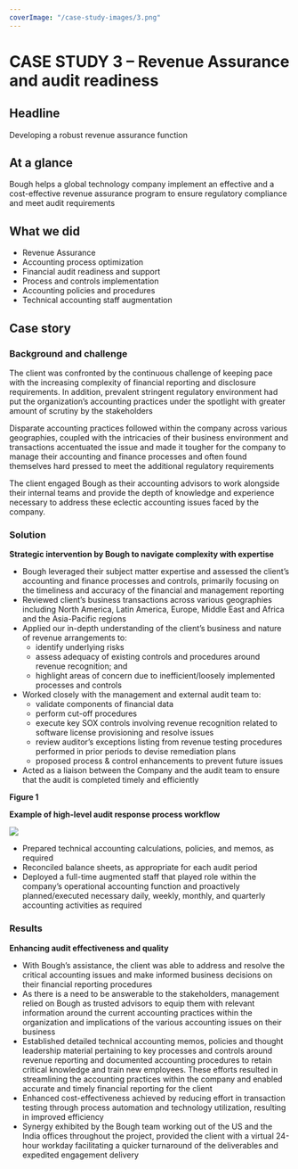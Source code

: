 ```yaml
---
coverImage: "/case-study-images/3.png"
---
```

# **CASE STUDY 3 – Revenue Assurance and audit readiness**

## Headline

Developing a robust revenue assurance function

## At a glance

Bough helps a global technology company implement an effective and a cost-effective revenue assurance program to ensure regulatory compliance and meet audit requirements

## What we did

* Revenue Assurance
* Accounting process optimization
* Financial audit readiness and support
* Process and controls implementation
* Accounting policies and procedures
* Technical accounting staff augmentation

## Case story

### Background and challenge

The client was confronted by the continuous challenge of keeping pace with the increasing complexity of financial reporting and disclosure requirements. In addition, prevalent stringent regulatory environment had put the organization’s accounting practices under the spotlight with greater amount of scrutiny by the stakeholders

Disparate accounting practices followed within the company across various geographies, coupled with the intricacies of their business environment and transactions accentuated the issue and made it tougher for the company to manage their accounting and finance processes and often found themselves hard pressed to meet the additional regulatory requirements

The client engaged Bough as their accounting advisors to work alongside their internal teams and provide the depth of knowledge and experience necessary to address these eclectic accounting issues faced by the company.

### Solution

**Strategic intervention by Bough to navigate complexity with expertise**

* Bough leveraged their subject matter expertise and assessed the client’s accounting and finance processes and controls, primarily focusing on the timeliness and accuracy of the financial and management reporting
* Reviewed client’s business transactions across various geographies including North America, Latin America, Europe, Middle East and Africa and the Asia-Pacific regions
* Applied our in-depth understanding of the client’s business and nature of revenue arrangements to:
  + identify underlying risks
  + assess adequacy of existing controls and procedures around revenue recognition; and
  + highlight areas of concern due to inefficient/loosely implemented processes and controls
* Worked closely with the management and external audit team to:
  + validate components of financial data
  + perform cut-off procedures
  + execute key SOX controls involving revenue recognition related to software license provisioning and resolve issues
  + review auditor’s exceptions listing from revenue testing procedures performed in prior periods to devise remediation plans
  + proposed process & control enhancements to prevent future issues
* Acted as a liaison between the Company and the audit team to ensure that the audit is completed timely and efficiently

**Figure 1**

**Example of high-level audit response process workflow**

![](/content/case-studies/images/CS3/0.jpg)

* Prepared technical accounting calculations, policies, and memos, as required
* Reconciled balance sheets, as appropriate for each audit period
* Deployed a full-time augmented staff that played role within the company’s operational accounting function and proactively planned/executed necessary daily, weekly, monthly, and quarterly accounting activities as required

### Results

**Enhancing audit effectiveness and quality**

* With Bough’s assistance, the client was able to address and resolve the critical accounting issues and make informed business decisions on their financial reporting procedures
* As there is a need to be answerable to the stakeholders, management relied on Bough as trusted advisors to equip them with relevant information around the current accounting practices within the organization and implications of the various accounting issues on their business
* Established detailed technical accounting memos, policies and thought leadership material pertaining to key processes and controls around revenue reporting and documented accounting procedures to retain critical knowledge and train new employees. These efforts resulted in streamlining the accounting practices within the company and enabled accurate and timely financial reporting for the client
* Enhanced cost-effectiveness achieved by reducing effort in transaction testing through process automation and technology utilization, resulting in improved efficiency
* Synergy exhibited by the Bough team working out of the US and the India offices throughout the project, provided the client with a virtual 24-hour workday facilitating a quicker turnaround of the deliverables and expedited engagement delivery